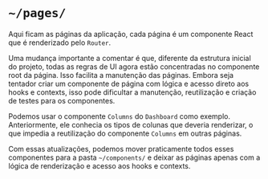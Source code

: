 # `~/pages/`

Aqui ficam as páginas da aplicação, cada página é um componente React que é renderizado pelo `Router`.

Uma mudança importante a comentar é que, diferente da estrutura inicial do projeto, todas as regras de UI agora estão concentradas no componente root da página. Isso facilita a manutenção das páginas. Embora seja tentador criar um componente de página com lógica e acesso direto aos hooks e contexts, isso pode dificultar a manutenção, reutilização e criação de testes para os componentes.

Podemos usar o componente `Columns` do `Dashboard` como exemplo. Anteriormente, ele conhecia os tipos de colunas que deveria renderizar, o que impedia a reutilização do componente `Columns` em outras páginas.

Com essas atualizações, podemos mover praticamente todos esses componentes para a pasta `~/components/` e deixar as páginas apenas com a lógica de renderização e acesso aos hooks e contexts.
